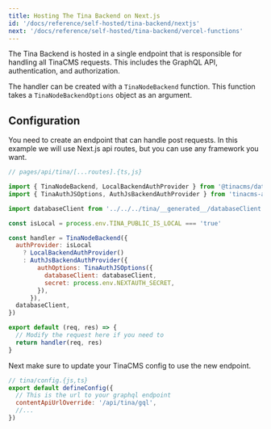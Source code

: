 ```yaml
---
title: Hosting The Tina Backend on Next.js
id: '/docs/reference/self-hosted/tina-backend/nextjs'
next: '/docs/reference/self-hosted/tina-backend/vercel-functions'
---
```


The Tina Backend is hosted in a single endpoint that is responsible for handling all TinaCMS requests. This includes the GraphQL API, authentication, and authorization.

The handler can be created with a `TinaNodeBackend` function. This function takes a `TinaNodeBackendOptions` object as an argument.

## Configuration

You need to create an endpoint that can handle post requests. In this example we will use Next.js api routes, but you can use any framework you want.

```js
// pages/api/tina/[...routes].{ts,js}

import { TinaNodeBackend, LocalBackendAuthProvider } from '@tinacms/datalayer'
import { TinaAuthJSOptions, AuthJsBackendAuthProvider } from 'tinacms-authjs'

import databaseClient from '../../../tina/__generated__/databaseClient'

const isLocal = process.env.TINA_PUBLIC_IS_LOCAL === 'true'

const handler = TinaNodeBackend({
  authProvider: isLocal
    ? LocalBackendAuthProvider()
    : AuthJsBackendAuthProvider({
        authOptions: TinaAuthJSOptions({
          databaseClient: databaseClient,
          secret: process.env.NEXTAUTH_SECRET,
        }),
      }),
  databaseClient,
})

export default (req, res) => {
  // Modify the request here if you need to
  return handler(req, res)
}
```

Next make sure to update your TinaCMS config to use the new endpoint.

```js
// tina/config.{js,ts}
export default defineConfig({
  // This is the url to your graphql endpoint
  contentApiUrlOverride: '/api/tina/gql',
  //...
})
```
